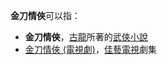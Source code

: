 '''金刀情俠'''可以指：
* '''金刀情俠'''，[[古龍|古龍]]所著的[[武俠小說|武俠小說]]
* [[金刀情俠_(電視劇)|金刀情俠 (電視劇)]]，[[佳藝電視|佳藝電視]]劇集
{{disambig|Cat=四字作品消歧義}}